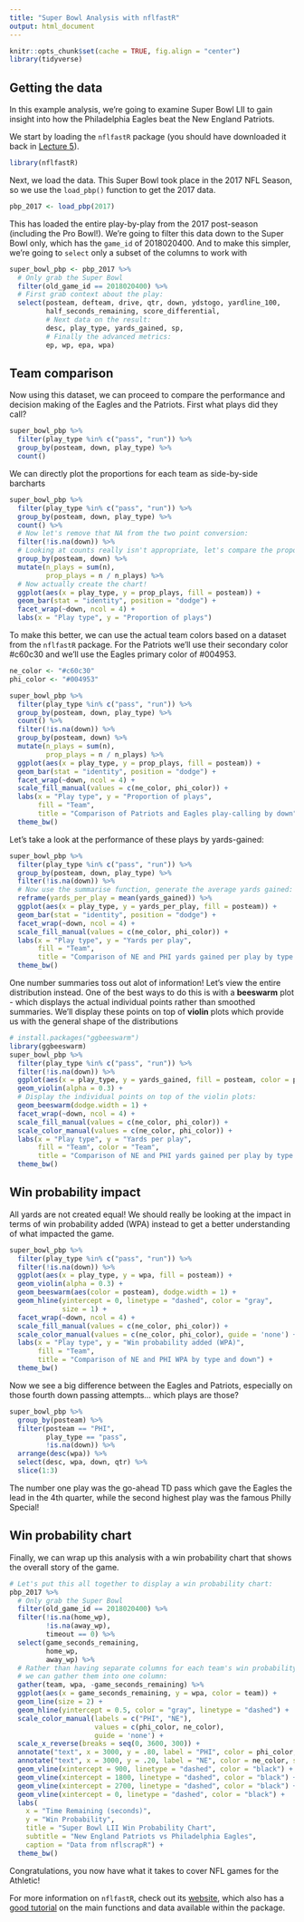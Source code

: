```yaml
---
title: "Super Bowl Analysis with nflfastR"
output: html_document
---
```


```r
knitr::opts_chunk$set(cache = TRUE, fig.align = "center")
library(tidyverse)
```

## Getting the data

In this example analysis, we're going to examine Super Bowl LII to gain insight into how the Philadelphia Eagles beat the New England Patriots.

We start by loading the `nflfastR` package (you should have downloaded it back in [Lecture 5](lecture5.html)).

```r
library(nflfastR)
```

Next, we load the data. This Super Bowl took place in the 2017 NFL Season, so we use the `load_pbp()` function to get the 2017 data.

```r
pbp_2017 <- load_pbp(2017)
```

This has loaded the entire play-by-play from the 2017 post-season (including the Pro Bowl!).  We're going to filter this data down to the Super Bowl only, which has the `game_id` of 2018020400. And to make this simpler, we're going to `select` only a subset of the columns to work with

```r
super_bowl_pbp <- pbp_2017 %>%
  # Only grab the Super Bowl
  filter(old_game_id == 2018020400) %>%
  # First grab context about the play:
  select(posteam, defteam, drive, qtr, down, ydstogo, yardline_100,
         half_seconds_remaining, score_differential,
         # Next data on the result:
         desc, play_type, yards_gained, sp,
         # Finally the advanced metrics:
         ep, wp, epa, wpa)
```


## Team comparison

Now using this dataset, we can proceed to compare the performance and decision making of the Eagles and the Patriots. First what plays did they call?

```r
super_bowl_pbp %>%
  filter(play_type %in% c("pass", "run")) %>%
  group_by(posteam, down, play_type) %>%
  count()
```

We can directly plot the proportions for each team as side-by-side barcharts

```r
super_bowl_pbp %>%
  filter(play_type %in% c("pass", "run")) %>%
  group_by(posteam, down, play_type) %>%
  count() %>%
  # Now let's remove that NA from the two point conversion:
  filter(!is.na(down)) %>%
  # Looking at counts really isn't appropriate, let's compare the proportions:
  group_by(posteam, down) %>%
  mutate(n_plays = sum(n),
         prop_plays = n / n_plays) %>%
  # Now actually create the chart!
  ggplot(aes(x = play_type, y = prop_plays, fill = posteam)) +
  geom_bar(stat = "identity", position = "dodge") +
  facet_wrap(~down, ncol = 4) +
  labs(x = "Play type", y = "Proportion of plays")
```

To make this better, we can use the actual team colors based on a dataset from the `nflfastR` package. For the Patriots we'll use their secondary color #c60c30  and we'll use the Eagles primary color of #004953.

```r
ne_color <- "#c60c30"
phi_color <- "#004953"

super_bowl_pbp %>%
  filter(play_type %in% c("pass", "run")) %>%
  group_by(posteam, down, play_type) %>%
  count() %>%
  filter(!is.na(down)) %>%
  group_by(posteam, down) %>%
  mutate(n_plays = sum(n),
         prop_plays = n / n_plays) %>%
  ggplot(aes(x = play_type, y = prop_plays, fill = posteam)) +
  geom_bar(stat = "identity", position = "dodge") +
  facet_wrap(~down, ncol = 4) +
  scale_fill_manual(values = c(ne_color, phi_color)) +
  labs(x = "Play type", y = "Proportion of plays",
       fill = "Team",
       title = "Comparison of Patriots and Eagles play-calling by down") +
  theme_bw()
```

Let's take a look at the performance of these plays by yards-gained:

```r
super_bowl_pbp %>%
  filter(play_type %in% c("pass", "run")) %>%
  group_by(posteam, down, play_type) %>%
  filter(!is.na(down)) %>%
  # Now use the summarise function, generate the average yards gained:
  reframe(yards_per_play = mean(yards_gained)) %>%
  ggplot(aes(x = play_type, y = yards_per_play, fill = posteam)) +
  geom_bar(stat = "identity", position = "dodge") +
  facet_wrap(~down, ncol = 4) +
  scale_fill_manual(values = c(ne_color, phi_color)) +
  labs(x = "Play type", y = "Yards per play",
       fill = "Team",
       title = "Comparison of NE and PHI yards gained per play by type and down") +
  theme_bw()
```

One number summaries toss out alot of information! Let's view the entire distribution instead. One of the best ways to do this is with a __beeswarm__ plot - which displays the actual individual points rather than smoothed summaries. We'll display these points on top of __violin__ plots which provide us with the general shape of the distributions

```r
# install.packages("ggbeeswarm")
library(ggbeeswarm)
super_bowl_pbp %>%
  filter(play_type %in% c("pass", "run")) %>%
  filter(!is.na(down)) %>%
  ggplot(aes(x = play_type, y = yards_gained, fill = posteam, color = posteam)) +
  geom_violin(alpha = 0.3) + 
  # Display the individual points on top of the violin plots:
  geom_beeswarm(dodge.width = 1) +
  facet_wrap(~down, ncol = 4) +
  scale_fill_manual(values = c(ne_color, phi_color)) +
  scale_color_manual(values = c(ne_color, phi_color)) +
  labs(x = "Play type", y = "Yards per play",
       fill = "Team", color = "Team",
       title = "Comparison of NE and PHI yards gained per play by type and down") +
  theme_bw() 
```


## Win probability impact

All yards are not created equal! We should really be looking at the impact in terms of win probability added (WPA) instead to get a better understanding of what impacted the game.

```r
super_bowl_pbp %>%
  filter(play_type %in% c("pass", "run")) %>%
  filter(!is.na(down)) %>%
  ggplot(aes(x = play_type, y = wpa, fill = posteam)) +
  geom_violin(alpha = 0.3) + 
  geom_beeswarm(aes(color = posteam), dodge.width = 1) +
  geom_hline(yintercept = 0, linetype = "dashed", color = "gray", 
             size = 1) +
  facet_wrap(~down, ncol = 4) +
  scale_fill_manual(values = c(ne_color, phi_color)) +
  scale_color_manual(values = c(ne_color, phi_color), guide = 'none') +
  labs(x = "Play type", y = "Win probability added (WPA)",
       fill = "Team",
       title = "Comparison of NE and PHI WPA by type and down") +
  theme_bw()
```

Now we see a big difference between the Eagles and Patriots, especially on those fourth down passing attempts... which plays are those?

```r
super_bowl_pbp %>%
  group_by(posteam) %>%
  filter(posteam == "PHI",
         play_type == "pass",
         !is.na(down)) %>%
  arrange(desc(wpa)) %>%
  select(desc, wpa, down, qtr) %>%
  slice(1:3)
```

The number one play was the go-ahead TD pass which gave the Eagles the lead in 
the 4th quarter, while the second highest play was the famous Philly Special!


## Win probability chart

Finally, we can wrap up this analysis with a win probability chart that shows the overall story of the game.

```r
# Let's put this all together to display a win probability chart:
pbp_2017 %>%
  # Only grab the Super Bowl
  filter(old_game_id == 2018020400) %>%
  filter(!is.na(home_wp),
         !is.na(away_wp),
         timeout == 0) %>%
  select(game_seconds_remaining,
         home_wp,
         away_wp) %>%
  # Rather than having separate columns for each team's win probability,
  # we can gather them into one column:
  gather(team, wpa, -game_seconds_remaining) %>%
  ggplot(aes(x = game_seconds_remaining, y = wpa, color = team)) +
  geom_line(size = 2) +
  geom_hline(yintercept = 0.5, color = "gray", linetype = "dashed") +
  scale_color_manual(labels = c("PHI", "NE"),
                     values = c(phi_color, ne_color),
                     guide = 'none') +
  scale_x_reverse(breaks = seq(0, 3600, 300)) + 
  annotate("text", x = 3000, y = .80, label = "PHI", color = phi_color, size = 8) + 
  annotate("text", x = 3000, y = .20, label = "NE", color = ne_color, size = 8) +
  geom_vline(xintercept = 900, linetype = "dashed", color = "black") + 
  geom_vline(xintercept = 1800, linetype = "dashed", color = "black") + 
  geom_vline(xintercept = 2700, linetype = "dashed", color = "black") + 
  geom_vline(xintercept = 0, linetype = "dashed", color = "black") + 
  labs(
    x = "Time Remaining (seconds)",
    y = "Win Probability",
    title = "Super Bowl LII Win Probability Chart",
    subtitle = "New England Patriots vs Philadelphia Eagles",
    caption = "Data from nflscrapR") + 
  theme_bw()
```

Congratulations, you now have what it takes to cover NFL games for the Athletic!

For more information on `nflfastR`, check out its [website](https://www.nflfastr.com/), which also has a [good tutorial](https://www.nflfastr.com/articles/nflfastR.html) on the main functions and data available within the package. 

